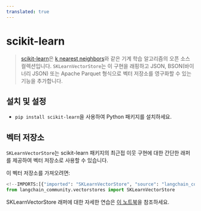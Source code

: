 ```yaml
---
translated: true
---
```


# scikit-learn

>[scikit-learn](https://scikit-learn.org/stable/)은 [k nearest neighbors](https://scikit-learn.org/stable/modules/generated/sklearn.neighbors.NearestNeighbors.html)와 같은 기계 학습 알고리즘의 오픈 소스 컬렉션입니다. `SKLearnVectorStore`는 이 구현을 래핑하고 JSON, BSON(바이너리 JSON) 또는 Apache Parquet 형식으로 벡터 저장소를 영구화할 수 있는 기능을 추가합니다.

## 설치 및 설정

- `pip install scikit-learn`을 사용하여 Python 패키지를 설치하세요.

## 벡터 저장소

`SKLearnVectorStore`는 scikit-learn 패키지의 최근접 이웃 구현에 대한 간단한 래퍼를 제공하여 벡터 저장소로 사용할 수 있습니다.

이 벡터 저장소를 가져오려면:

```python
<!--IMPORTS:[{"imported": "SKLearnVectorStore", "source": "langchain_community.vectorstores", "docs": "https://api.python.langchain.com/en/latest/vectorstores/langchain_community.vectorstores.sklearn.SKLearnVectorStore.html", "title": "scikit-learn"}]-->
from langchain_community.vectorstores import SKLearnVectorStore
```

SKLearnVectorStore 래퍼에 대한 자세한 연습은 [이 노트북](/docs/integrations/vectorstores/sklearn)을 참조하세요.
